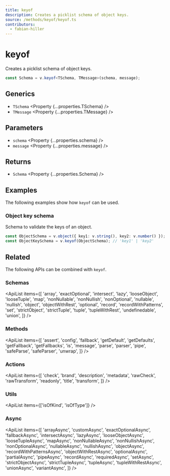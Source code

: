 ```yaml
---
title: keyof
description: Creates a picklist schema of object keys.
source: /methods/keyof/keyof.ts
contributors:
  - fabian-hiller
---
```



# keyof

Creates a picklist schema of object keys.

```ts
const Schema = v.keyof<TSchema, TMessage>(schema, message);
```

## Generics

- `TSchema` <Property {...properties.TSchema} />
- `TMessage` <Property {...properties.TMessage} />

## Parameters

- `schema` <Property {...properties.schema} />
- `message` <Property {...properties.message} />

## Returns

- `Schema` <Property {...properties.Schema} />

## Examples

The following examples show how `keyof` can be used.

### Object key schema

Schema to validate the keys of an object.

```ts
const ObjectSchema = v.object({ key1: v.string(), key2: v.number() });
const ObjectKeySchema = v.keyof(ObjectSchema); // 'key1' | 'key2'
```

## Related

The following APIs can be combined with `keyof`.

### Schemas

<ApiList
  items={[
    'array',
    'exactOptional',
    'intersect',
    'lazy',
    'looseObject',
    'looseTuple',
    'map',
    'nonNullable',
    'nonNullish',
    'nonOptional',
    'nullable',
    'nullish',
    'object',
    'objectWithRest',
    'optional',
    'record',
    'recordWithPatterns',
    'set',
    'strictObject',
    'strictTuple',
    'tuple',
    'tupleWithRest',
    'undefinedable',
    'union',
  ]}
/>

### Methods

<ApiList
  items={[
    'assert',
    'config',
    'fallback',
    'getDefault',
    'getDefaults',
    'getFallback',
    'getFallbacks',
    'is',
    'message',
    'parse',
    'parser',
    'pipe',
    'safeParse',
    'safeParser',
    'unwrap',
  ]}
/>

### Actions

<ApiList
  items={[
    'check',
    'brand',
    'description',
    'metadata',
    'rawCheck',
    'rawTransform',
    'readonly',
    'title',
    'transform',
  ]}
/>

### Utils

<ApiList items={['isOfKind', 'isOfType']} />

### Async

<ApiList
  items={[
    'arrayAsync',
    'customAsync',
    'exactOptionalAsync',
    'fallbackAsync',
    'intersectAsync',
    'lazyAsync',
    'looseObjectAsync',
    'looseTupleAsync',
    'mapAsync',
    'nonNullableAsync',
    'nonNullishAsync',
    'nonOptionalAsync',
    'nullableAsync',
    'nullishAsync',
    'objectAsync',
    'recordWithPatternsAsync',
    'objectWithRestAsync',
    'optionalAsync',
    'partialAsync',
    'pipeAsync',
    'recordAsync',
    'requiredAsync',
    'setAsync',
    'strictObjectAsync',
    'strictTupleAsync',
    'tupleAsync',
    'tupleWithRestAsync',
    'unionAsync',
    'variantAsync',
  ]}
/>

